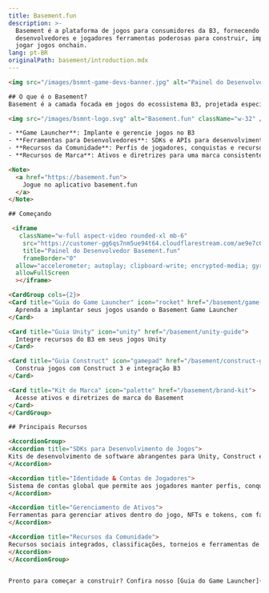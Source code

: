 ```yaml
---
title: Basement.fun
description: >-
  Basement é a plataforma de jogos para consumidores da B3, fornecendo aos
  desenvolvedores e jogadores ferramentas poderosas para construir, implantar e
  jogar jogos onchain.
lang: pt-BR
originalPath: basement/introduction.mdx
---
```

```html
<img src="/images/bsmnt-game-devs-banner.jpg" alt="Painel do Desenvolvedor Basement.fun" className="w-full aspect-video rounded-3xl" />

## O que é o Basement?
Basement é a camada focada em jogos do ecossistema B3, projetada especificamente para desenvolvedores de jogos e comunidades de jogos. Ele oferece:

<img src="/images/bsmnt-logo.svg" alt="Basement.fun" className="w-32" />

- **Game Launcher**: Implante e gerencie jogos no B3
- **Ferramentas para Desenvolvedores**: SDKs e APIs para desenvolvimento de jogos
- **Recursos da Comunidade**: Perfis de jogadores, conquistas e recursos sociais
- **Recursos de Marca**: Ativos e diretrizes para uma marca consistente

<Note>
  <a href="https://basement.fun">
    Jogue no aplicativo basement.fun
  </a>
</Note>

## Começando

 <iframe
   className="w-full aspect-video rounded-xl mb-6"
    src="https://customer-gg6qs7nm5ue94t64.cloudflarestream.com/ae9e7c0694dacb8d602309c381fce796/iframe?poster=https%3A%2F%2Fcustomer-gg6qs7nm5ue94t64.cloudflarestream.com%2Fae9e7c0694dacb8d602309c381fce796%2Fthumbnails%2Fthumbnail.jpg%3Ftime%3D%26height%3D600"
    title="Painel do Desenvolvedor Basement.fun"
    frameBorder="0"
  allow="accelerometer; autoplay; clipboard-write; encrypted-media; gyroscope; picture-in-picture"
  allowFullScreen
  ></iframe>

<CardGroup cols={2}>
<Card title="Guia do Game Launcher" icon="rocket" href="/basement/game-launcher">
  Aprenda a implantar seus jogos usando o Basement Game Launcher
</Card>

<Card title="Guia Unity" icon="unity" href="/basement/unity-guide">
  Integre recursos do B3 em seus jogos Unity
</Card>

<Card title="Guia Construct" icon="gamepad" href="/basement/construct-guide">
  Construa jogos com Construct 3 e integração B3
</Card>

<Card title="Kit de Marca" icon="palette" href="/basement/brand-kit">
  Acesse ativos e diretrizes de marca do Basement
</Card>
</CardGroup>

## Principais Recursos

<AccordionGroup>
<Accordion title="SDKs para Desenvolvimento de Jogos">
Kits de desenvolvimento de software abrangentes para Unity, Construct e outros motores de jogos populares, permitindo integração perfeita com os recursos de blockchain do B3.
</Accordion>

<Accordion title="Identidade & Contas de Jogadores">
Sistema de contas global que permite aos jogadores manter perfis, conquistas e ativos consistentes em todos os jogos no ecossistema Basement.
</Accordion>

<Accordion title="Gerenciamento de Ativos">
Ferramentas para gerenciar ativos dentro do jogo, NFTs e tokens, com fácil integração para desenvolvedores e propriedade transparente para os jogadores.
</Accordion>

<Accordion title="Recursos da Comunidade">
Recursos sociais integrados, classificações, torneios e ferramentas de gestão de comunidade para aumentar o engajamento dos jogadores.
</Accordion>
</AccordionGroup>


Pronto para começar a construir? Confira nosso [Guia do Game Launcher](/basement/game-launcher) para implantar seu primeiro jogo no B3.
```
